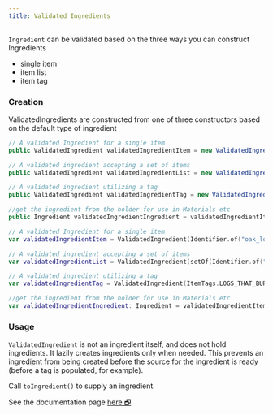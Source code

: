 ```yaml
---
title: Validated Ingredients
---
```


`Ingredient` can be validated based on the three ways you can construct Ingredients 
* single item
* item list
* item tag

### Creation
ValidatedIngredients are constructed from one of three constructors based on the default type of ingredient

<CodeTabs>

```java !!tabs Java
// A validated Ingredient for a single item
public ValidatedIngredient validatedIngredientItem = new ValidatedIngredient(Identifier.of("oak_log"));

// A validated ingredient accepting a set of items
public ValidatedIngredient validatedIngredientList = new ValidatedIngredient(Set.of(Identifier.of("oak_log"), Identifier.of("dark_oak_log")));

// A validated ingredient utilizing a tag
public ValidatedIngredient validatedIngredientTag = new ValidatedIngredient(ItemTags.LOGS_THAT_BURN);

//get the ingredient from the holder for use in Materials etc
public Ingredient validatedIngredientIngredient = validatedIngredientItem.toIngredient();
```

```kotlin !!tabs Kotlin
// A validated Ingredient for a single item
var validatedIngredientItem = ValidatedIngredient(Identifier.of("oak_log"))

// A validated ingredient accepting a set of items
var validatedIngredientList = ValidatedIngredient(setOf(Identifier.of("oak_log"), Identifier.of("dark_oak_log")))

// A validated ingredient utilizing a tag
var validatedIngredientTag = ValidatedIngredient(ItemTags.LOGS_THAT_BURN)

//get the ingredient from the holder for use in Materials etc
var validatedIngredientIngredient: Ingredient = validatedIngredientItem.toIngredient()
```

</CodeTabs>

### Usage
`ValidatedIngredient` is not an ingredient itself, and does not hold ingredients. It lazily creates ingredients only when needed. This prevents an ingredient from being created before the source for the ingredient is ready (before a tag is populated, for example).

Call `toIngredient()` to supply an ingredient.

<Callout>
See the documentation page <a target="_blank" rel="noopener" href="https://fzzyhmstrs.github.io/fconfig/-fzzy%20-config/me.fzzyhmstrs.fzzy_config.validation.minecraft/-validated-ingredient/index.html">here 🗗</a>
</Callout>